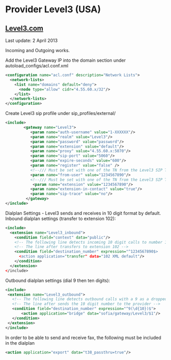 
# Provider Level3 (USA) 

 

## [Level3.com](http://Level3.com)

Last update: 2 April 2013

Incoming and Outgoing works.

Add the Level3 Gateway IP into the domain section under autoload\_configs/acl.conf.xml

```xml
<configuration name="acl.conf" description="Network Lists">
  <network-lists>
    <list name="domains" default="deny">
      <node type="allow" cidr="4.55.60.x/32"/>
    </list>
  </network-lists>
</configuration> 
```

Create Level3 sip profile under sip\_profiles/external/

```xml
<include>
        <gateway name="Level3">
           <param name="auth-username" value="1-XXXXXX"/>
           <param name="realm" value="Level3"/>
           <param name="password" value="password"/>
           <param name="extension" value="default"/>
           <param name="proxy" value="4.55.60.x:5070"/>
           <param name="sip-port" value="5060"/>
           <param name="expire-seconds" value="600"/>
           <param name="register" value="false" />
           <!--/// Must be set with one of the TN from the Level3 SIP Trunk ///-->
           <param name="from-user" value="1234567890"/>
           <!--/// Must be set with one of the TN from the Level3 SIP Trunk ///-->
            <param name="extension" value="1234567890"/>
           <param name="extension-in-contact" value="true"/>
           <param name="sip-trace" value="no"/>
         </gateway>
</include>

```

Dialplan Settings - Level3 sends and receives in 10 digit format by default. Inbound dialplan settings (transfer to extension 102):

```xml
<include>
  <extension name="Level3_inbound">
    <condition field="context" data="public"/>
    <!-- The following line detects incoming 10 digit calls to number 1234567890 -->
    <!-- The line after transfers to extension 102 -->
    <condition field="destination_number" expression="^1234567890$>
      <action application="transfer" data="102 XML default"/>
    </condition>
  </extension>
</include>
```

Outbound dialplan settings (dial 9 then ten digits):

```xml
<include>
 <extension name="Level3_outbound">
   <!-- The following line detects outbound calls with a 9 as a dropped prefix -->
   <!-- The line after sends the 10 digit number to the provider -->
   <condition field="destination_number" expression="^9(\d{10})$">
       <action application="bridge" data="sofia/gateway/Level3/$1"/>
   </condition>
 </extension>
</include>
```

In order to be able to send and receive fax, the following must be included in the dialplan

```xml
<action application="export" data="t38_passthru=true"/> 
```

  

